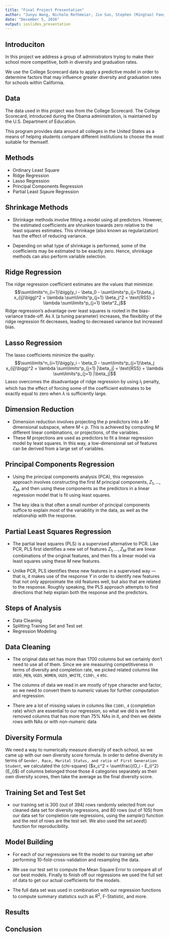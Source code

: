```yaml
---
title: "Final Project Presentation"
author: "Junyu Wang, Nichole Rethmeier, Jie Sun, Stephen (Mingtao) Fang"
date: "December 5, 2016"
output: ioslides_presentation
---
```


## Introduciton
In this project we address a group of administrators trying to make their school more competitive, both in diversity and graduation rates. 


We use the College Scorecard data to apply a predictive model in order to determine factors that may influence greater diversity and graduation rates for schools within California.

## Data

The data used in this project was from the College Scorecard. The College Scorecard, introduced during the Obama administration, is maintained by the U.S. Department of Education. 

This program provides data around all colleges in the United States as a means of helping students compare different institutions to choose the most suitable for themself. 


## Methods

- Ordinary Least Square
- Ridge Regression
- Lasso Regression
- Principal Components Regression
- Partial Least Sqaure Regression

## Shrinkage Methods

- Shrinkage methods involve fitting a model using all predictors. However, the estimated coefficients are shrunken towards zero relative to the least squares estimates. This shrinkage (also known as regularization) has the effect of reducing variance. 

- Depending on what type of shrinkage is performed, some of the coefficients may be estimated to be exactly zero. Hence, shrinkage methods can also perform variable selection. 

## Ridge Regression

The ridge regression coefficient estimates are the values that minimize:
$$\sum\limits^n_{i=1}\bigg(y_i - \beta_0 - \sum\limits^p_{j=1}\beta_j x_{ij}\bigg)^2 + \lambda \sum\limits^p_{j=1} \beta_j^2 = \text{RSS} + \lambda \sum\limits^p_{j=1} \beta^2_j$$
Ridge regression’s advantage over least squares is rooted in the bias-variance trade-off. As $\lambda$ (a tuning parameter) increases, the flexibility of the ridge regression fit decreases, leading to decreased variance but increased bias. 


## Lasso Regression

The lasso coefficients minimize the quality:
$$\sum\limits^n_{i=1}\bigg(y_i - \beta_0 - \sum\limits^p_{j=1}\beta_j x_{ij}\bigg)^2 + \lambda \sum\limits^p_{j=1} |\beta_j| = \text{RSS} + \lambda \sum\limits^p_{j=1} |\beta_j|$$
Lasso overcomes the disadvantage of ridge regression by using $l_1$ penalty, which has the effect of forcing some of the coefficient estimates to be exactly equal to zero when $\lambda$ is sufficiently large. 
  			
## Dimension Reduction

- Dimension reduction involves projecting the $p$ predictors into a $M$-dimensional subspace, where $M$ < $p$. This is achieved by computing $M$ different linear combinations, or projections, of the variables. 
- These $M$ projections are used as predictors to fit a linear regression model by least squares. In this way, a low-dimensional set of features can be derived from a large set of variables.

## Principal Components Regression			

- Using the principal components analysis (PCA), this regression approach involves constructing the first $M$ principal components, $Z_1,...,Z_M$, and then using these components as the predictors in a linear regression model that is fit using least squares. 

- The key idea is that often a small number of principal components suffice to explain most of the variability in the data, as well as the relationship with the response. 


## Partial Least Squares Regression

- The partial least squares (PLS) is a supervised alternative to PCR. Like PCR, PLS first identifies a new set of features $Z_1,...,Z_M$ that are linear combinations of the original features, and then fits a linear model via least squares using these $M$ new features. 

- Unlike PCR, PLS identifies these new features in a supervised way — that is, it makes use of the response $Y$ in order to identify new features that not only approximate the old features well, but also that are related to the response. Roughly speaking, the PLS approach attempts to find directions that help explain both the response and the predictors. 

## Steps of Analysis

- Data Cleaning
- Splitting Training Set and Test set
- Regression Modeling

## Data Cleaning

- The original data set has more than 1700 columns but we certainly don't need to use all of them. Since we are measuring competitiveness in terms of diversity and completion rate, we picked related columns like `UGDS_MEN`, `UGDS_WOMEN`, `UGDS_WHITE`, `C100\_4` etc.

- The columns of data we read in are mostly of type character and factor, so we need to convert them to numeric values for further computation and regression.

- There are a lot of missing values in columns like `C100\_4` (completion rate) which are essential to our regression, so what we did is we first removed columns that has more than 75% NAs in it, and then we delete rows with NAs or with non-numeric data

## Diversity Formula

We need a way to numerically measure diversity of each school, so we came up with our own diversity score formula. In order to define diversity in terms of `Gender, Race, Marital Status, and ratio of First Generation Student`, we calculated the {chi-square} ($x_c^2 = \sum\frac{(O_i - E_i)^2}{E_i}$) of columns belonged those those 4 categories separately as their own diversity scores, then take the average as the final diversity score.

## Training Set and Test Set
- our training set is 300 (out of 394) rows randomly selected from our cleaned data set for diversity regressions, and 80 rows (out of 105) from our data set for completion rate regressions, using the $sample()$ function and the rest of rows are the test set. We also used the $set.seed()$ function for reproducibility.

## Model Building

- For each of our regressions we fit the model to our training set after performing 10-fold-cross-validation and resampling the data.

- We use our test set to compute the Mean Square Error to compare all of our best models. Finally to finish off our regressions we used the full set of data to get our actual coefficients for the models. 

- The full data set was used in combination with our regression functions to compute summary statistics such as $R^{2}$, F-Statistic, and more.


## Results

## Conclusion



        